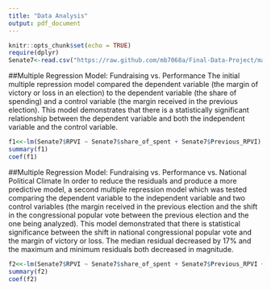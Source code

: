 ```yaml
---
title: "Data Analysis"
output: pdf_document
---
```


```r
knitr::opts_chunk$set(echo = TRUE)
require(dplyr)
Senate7<-read.csv("https://raw.github.com/mb7068a/Final-Data-Project/master/Tables/Senate7.csv", sep="\t")
```

##Multiple Regression Model: Fundraising vs. Performance
The initial multiple repression model compared the dependent variable (the margin of victory or loss in an election) to the dependent variable (the share of spending) and a control variable (the margin received in the previous election). This model demonstrates that there is a statistically significant relationship between the dependent variable and both the independent variable and the control variable.

```r
f1<<-lm(Senate7$RPVI ~ Senate7$share_of_spent + Senate7$Previous_RPVI)
summary(f1)
coef(f1)
```
##Multiple Regression Model: Fundraising vs. Performance vs. National Political Climate
In order to reduce the residuals and produce a more predictive model, a second multiple repression model which was tested comparing the dependent variable to the independent variable and two control variables (the margin received in the previous election and the shift in the congressional popular vote between the previous election and the one being analyzed). This model demonstrated that there is statistical significance between the shift in national congressional popular vote and the margin of victory or loss. The median residual decreased by 17% and the maximum and minimum residuals both decreased in magnitude.
```r
f2<<-lm(Senate7$RPVI ~ Senate7$share_of_spent + Senate7$Previous_RPVI + Senate7$YPVI2)
summary(f2)
coef(f2)
```